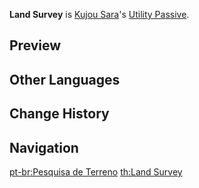 {{Talent Infobox
|image         = Talent Land Survey.png
|character     = Kujou Sara
|type          = Utility Passive
|info          = When dispatched on an [[expedition]] in [[Inazuma]], time consumed is reduced by 25%.
|utility1      = Expedition
|utility2      = Inazuma Expedition Length Reduction
}}
'''Land Survey''' is [[Kujou Sara]]'s [[Utility Passive]].

==Preview==
{{Preview
|file=Land Survey Preview
}}

==Other Languages==
{{Other Languages
|en      = Land Survey
|zhs     = 检地
|zhs_rm  = Yàndì
|zht     = 檢地
|zht_rm  = Yàndì
|zh_tl   = Land Survey
|zh_note = Possibly a reference to the agricultural land surveys that have historically been conducted in Japan, which first began under the rule of {{w|Toyotomi Hideyoshi#Cultural_legacy|Toyotomi Hideyoshi}}. See also {{w|zh:检地|检地}}.
|ja      = 検地
|ja_rm   = Kenchi
|ja_tl   = Land Survey
|ko      = 대지 조사
|ko_rm   = Daeji Josa
|ko_tl   = Land Survey
|es      = Investigación de campo
|es_tl   = Field Investigation
|fr      = Arpentage des terres
|fr_tl   = Land Survey
|ru      = Обзор местности
|ru_tl   = 
|th      = Land Survey
|vi      = Trắc Địa
|vi_tl   = 
|de      = Landvermessung
|de_tl   = Land Survey
|id      = Land Survey
|pt      = Pesquisa de Terreno
|pt_tl   = Land Investigation
}}

==Change History==
{{Change History|2.1}}

==Navigation==
{{Talent Navbox|Kujou Sara}}
[[pt-br:Pesquisa de Terreno]]
[[th:Land Survey]]